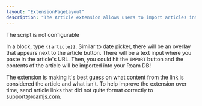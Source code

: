 ```yaml
---
layout: "ExtensionPageLayout"
description: "The Article extension allows users to import articles into their Roam DB!"
---
```


The script is not configurable

In a block, type `{{article}}`. Similar to date picker, there will be an overlay that appears next to the article button. There will be a text input where you paste in the article's URL. Then, you could hit the `IMPORT` button and the contents of the article will be imported into your Roam DB!

The extension is making it's best guess on what content from the link is considered the article and what isn't. To help improve the extension over time, send article links that did not quite format correctly to support@roamjs.com.

